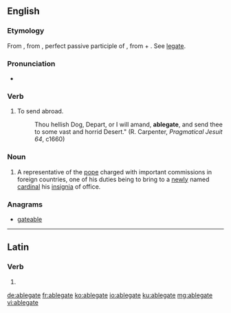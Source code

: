 ==English==

===Etymology===
From {{etyl|fr|en}} {{term|ablegat|ablégate|lang=fr}}, from {{etyl|la|en}} {{m|la|ablēgātus}}, perfect passive participle of {{m|la|ablēgō||I send off or away; banish}}, from {{term|ab||from, away from|lang=la}} + {{m|la|lēgō||I dispatch, send on a commission}}. See [[legate]].

===Pronunciation===
* {{a|US}} {{IPA|/ˈæ.bləˌɡeɪt/|/ˈæ.bləˌɡət/|lang=en}}

===Verb===
{{en-verb|ablegat|es}}

# {{context|obsolete|lang=en}} To send abroad. 
#: {{rfquotek|Bailey}}
#: Thou hellish Dog, Depart, or I will amand, '''ablegate''', and send thee to some vast and horrid Desert." (R. Carpenter, ''Pragmatical Jesuit 64'', c1660)

===Noun===
{{en-noun}}

# {{context|Roman Catholicism|lang=en}} A representative of the [[pope]] charged with important commissions in foreign countries, one of his duties being to bring to a [[newly]] named [[cardinal]] his [[insignia]] of office.

===Anagrams===
* [[gateable#English|gateable]]

----

==Latin==

===Verb===
{{la-verb-form|ablēgāte}}

# {{conjugation of|ablēgō||1|p|pres|act|imp|lang=la}}

[[de:ablegate]]
[[fr:ablegate]]
[[ko:ablegate]]
[[io:ablegate]]
[[ku:ablegate]]
[[mg:ablegate]]
[[vi:ablegate]]
